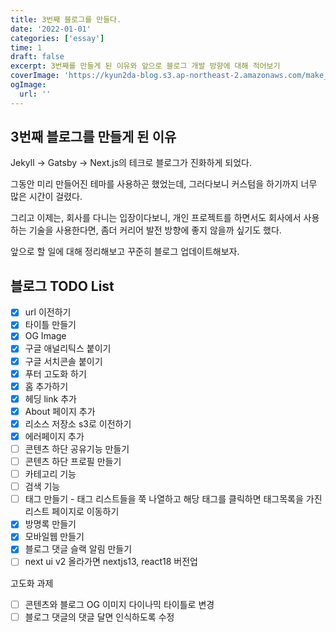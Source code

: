 ```yaml
---
title: 3번째 블로그를 만들다.
date: '2022-01-01'
categories: ['essay']
time: 1
draft: false
excerpt: 3번째를 만들게 된 이유와 앞으로 블로그 개발 방향에 대해 적어보기
coverImage: 'https://kyun2da-blog.s3.ap-northeast-2.amazonaws.com/make_blog.png'
ogImage:
  url: ''
---
```


## 3번째 블로그를 만들게 된 이유

Jekyll -> Gatsby -> Next.js의 테크로 블로그가 진화하게 되었다.

그동안 미리 만들어진 테마를 사용하곤 했었는데, 그러다보니 커스텀을 하기까지 너무 많은 시간이 걸렸다.

그리고 이제는, 회사를 다니는 입장이다보니, 개인 프로젝트를 하면서도 회사에서 사용하는 기술을 사용한다면, 좀더 커리어 발전 방향에 좋지 않을까 싶기도 했다.

앞으로 할 일에 대해 정리해보고 꾸준히 블로그 업데이트해보자.

## 블로그 TODO List

- [x] url 이전하기
- [x] 타이틀 만들기
- [x] OG Image
- [x] 구글 애널리틱스 붙이기
- [x] 구글 서치콘솔 붙이기
- [x] 푸터 고도화 하기
- [x] 홈 추가하기
- [x] 헤딩 link 추가
- [x] About 페이지 추가
- [x] 리소스 저장소 s3로 이전하기
- [x] 에러페이지 추가
- [ ] 콘텐츠 하단 공유기능 만들기
- [ ] 콘텐츠 하단 프로필 만들기
- [ ] 카테고리 기능
- [ ] 검색 기능
- [ ] 태그 만들기 - 태그 리스트들을 쭉 나열하고 해당 태그를 클릭하면 태그목록을 가진 리스트 페이지로 이동하기
- [x] 방명록 만들기
- [x] 모바일웹 만들기
- [x] 블로그 댓글 슬랙 알림 만들기
- [ ] next ui v2 올라가면 nextjs13, react18 버전업

고도화 과제

- [ ] 콘텐츠와 블로그 OG 이미지 다이나믹 타이틀로 변경
- [ ] 블로그 댓글의 댓글 달면 인식하도록 수정
